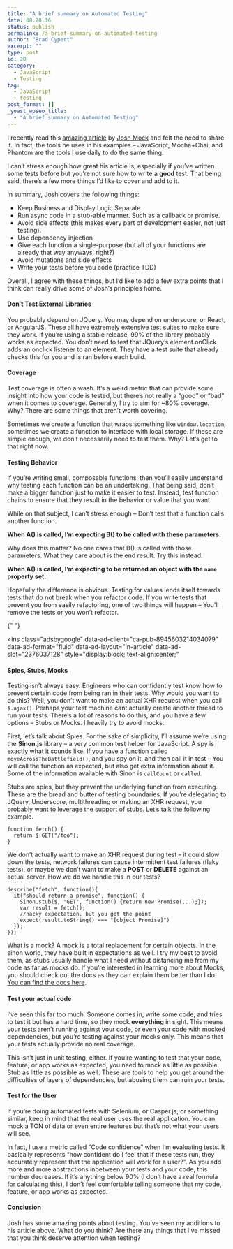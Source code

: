 ```yaml
---
title: "A brief summary on Automated Testing"
date: 08.20.16
status: publish
permalink: /a-brief-summary-on-automated-testing
author: "Brad Cypert"
excerpt: ""
type: post
id: 28
category:
  - JavaScript
  - Testing
tag:
  - JavaScript
  - testing
post_format: []
_yoast_wpseo_title:
  - "A brief summary on Automated Testing"
---
```


I recently read this [amazing article](https://www.toptal.com/javascript/writing-testable-code-in-javascript) by [Josh Mock](https://twitter.com/joshmock) and felt the need to share it. In fact, the tools he uses in his examples – JavaScript, Mocha+Chai, and Phantom are the tools I use daily to do the same thing.

I can’t stress enough how great his article is, especially if you’ve written some tests before but you’re not sure how to write a **good** test. That being said, there’s a few more things I’d like to cover and add to it.

In summary, Josh covers the following things:

- Keep Business and Display Logic Separate
- Run async code in a stub-able manner. Such as a callback or promise.
- Avoid side effects (this makes every part of development easier, not just testing).
- Use dependency injection
- Give each function a single-purpose (but all of your functions are already that way anyways, right?)
- Avoid mutations and side effects
- Write your tests before you code (practice TDD)

Overall, I agree with these things, but I’d like to add a few extra points that I think can really drive some of Josh’s principles home.

#### Don’t Test External Libraries

You probably depend on JQuery. You may depend on underscore, or React, or AngularJS. These all have extremely extensive test suites to make sure they work. If you’re using a stable release, 99% of the library probably works as expected. You don’t need to test that JQuery’s element.onClick adds an onclick listener to an element. They have a test suite that already checks this for you and is ran before each build.

#### Coverage

Test coverage is often a wash. It’s a weird metric that can provide some insight into how your code is tested, but there’s not really a “good” or “bad” when it comes to coverage. Generally, I try to aim for ~80% coverage. Why? There are some things that aren’t worth covering.

Sometimes we create a function that wraps something like `window.location`, sometimes we create a function to interface with local storage. If these are simple enough, we don’t necessarily need to test them. Why? Let’s get to that right now.

#### Testing Behavior

If you’re writing small, composable functions, then you’ll easily understand why testing each function can be an undertaking. That being said, don’t make a bigger function just to make it easier to test. Instead, test function chains to ensure that they result in the behavior or value that you want.

While on that subject, I can’t stress enough – Don’t test that a function calls another function.

**When A() is called, I’m expecting B() to be called with these parameters.**

Why does this matter? No one cares that B() is called with those parameters. What they care about is the end result. Try this instead.

**When A() is called, I’m expecting to be returned an object with the `name` property set.**

Hopefully the difference is obvious. Testing for values lends itself towards tests that do not break when you refactor code. If you write tests that prevent you from easily refactoring, one of two things will happen – You’ll remove the tests or you won’t refactor.

<script async="" src="//pagead2.googlesyndication.com/pagead/js/adsbygoogle.js"></script>{" "}

<ins
  class="adsbygoogle"
  data-ad-client="ca-pub-8945603214034079"
  data-ad-format="fluid"
  data-ad-layout="in-article"
  data-ad-slot="2376037128"
  style="display:block; text-align:center;"
></ins>
<script>(adsbygoogle = window.adsbygoogle || []).push({});</script>

#### Spies, Stubs, Mocks

Testing isn’t always easy. Engineers who can confidently test know how to prevent certain code from being ran in their tests. Why would you want to do this? Well, you don’t want to make an actual XHR request when you call `$.ajax()`. Perhaps your test machine cant actually create another thread to run your tests. There’s a lot of reasons to do this, and you have a few options – Stubs or Mocks. I heavily try to avoid mocks.

First, let’s talk about Spies. For the sake of simplicity, I’ll assume we’re using the **Sinon.js** library – a very common test helper for JavaScript. A spy is exactly what it sounds like. If you have a function called `moveAcrossTheBattlefield()`, and you spy on it, and then call it in test – You will call the function as expected, but also get extra information about it. Some of the information available with Sinon is `callCount` or `called`.

Stubs are spies, but they prevent the underlying function from executing. These are the bread and butter of testing boundaries. If you’re delegating to JQuery, Underscore, multithreading or making an XHR request, you probably want to leverage the support of stubs. Let’s talk the following example.

```
function fetch() {
  return $.GET("/foo");
}

```

We don’t actually want to make an XHR request during test – it could slow down the tests, network failures can cause intermittent test failures (flaky tests), or maybe we don’t want to make a **POST** or **DELETE** against an actual server. How we do we handle this in our tests?

```
describe("fetch", function(){
  it("should return a promise", function() {
    Sinon.stub($, "GET", function() {return new Promise(...);});
    var result = fetch();
    //hacky expectation, but you get the point
    expect(result.toString() === "[object Promise]")
  });
});

```

What is a mock? A mock is a total replacement for certain objects. In the sinon world, they have built in expectations as well. I try my best to avoid them, as stubs usually handle what I need without distancing me from my code as far as mocks do. If you’re interested in learning more about Mocks, you should check out the docs as they can explain them better than I do. [You can find the docs here](http://sinonjs.org/).

#### Test your actual code

I’ve seen this far too much. Someone comes in, write some code, and tries to test it but has a hard time, so they mock **everything** in sight. This means your tests aren’t running against your code, or even your code with mocked dependencies, but you’re testing against your mocks only. This means that your tests actually provide no real coverage.

This isn’t just in unit testing, either. If you’re wanting to test that your code, feature, or app works as expected, you need to mock as little as possible. Stub as little as possible as well. These are tools to help you get around the difficulties of layers of dependencies, but abusing them can ruin your tests.

#### Test for the User

If you’re doing automated tests with Selenium, or Casper.js, or something similar, keep in mind that the real user uses the real application. You can mock a TON of data or even entire features but that’s not what your users will see.

In fact, I use a metric called “Code confidence” when I’m evaluating tests. It basically represents “how confident do I feel that if these tests run, they accurately represent that the application will work for a user?”. As you add more and more abstractions inbetween your tests and your code, this number decreases. If it’s anything below 90% (I don’t have a real formula for calculating this), I don’t feel comfortable telling someone that my code, feature, or app works as expected.

#### Conclusion

Josh has some amazing points about testing. You’ve seen my additions to his article above. What do you think? Are there any things that I’ve missed that you think deserve attention when testing?
